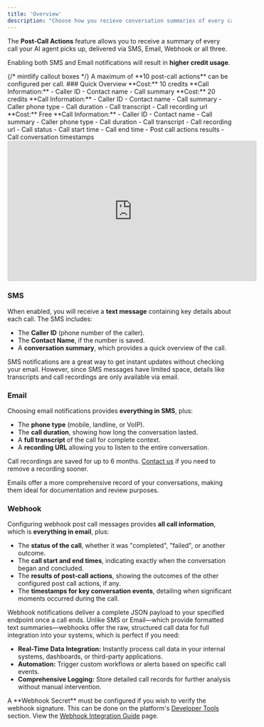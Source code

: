 ```yaml
---
title: 'Overview'
description: "Choose how you recieve conversation summaries of every call your agent picks up."
---
```

The **Post-Call Actions** feature allows you to receive a summary of every call your AI agent picks up, delivered via SMS, Email, Webhook or all three. 

Enabling both SMS and Email notifications will result in **higher credit usage**.

<Warning>
{/* mintlify callout boxes */}
A maximum of **10 post-call actions** can be configured per call. 
</Warning>
### Quick Overview

<CardGroup>
  <Card title="SMS" icon="comment-sms" href="post-call-messaging#sms">
    **Cost:** 10 credits    
    **Call Information:** 
    - Caller ID
    - Contact name
    - Call summary
  </Card>

  <Card title="Email" icon="envelope" href="post-call-messaging#email">
    **Cost:** 20 credits    
    **Call Information:**  
    - Caller ID
    - Contact name
    - Call summary
    - Caller phone type
    - Call duration
    - Call transcript
    - Call recording url
  </Card>

  <Card title="Webhook" icon="webhook" href="post-call-messaging#webhook">
    **Cost:** Free  
    **Call Information:**  
    - Caller ID
    - Contact name
    - Call summary
    - Caller phone type
    - Call duration
    - Call transcript
    - Call recording url
    - Call status
    - Call start time
    - Call end time
    - Post call actions results
    - Call conversation timestamps
  </Card>
</CardGroup>

<br />

<iframe width="560" height="315" src="https://www.youtube.com/embed/0Rc2mni_Pbw?si=4RPoklb0c_tTggmv" title="YouTube video player" frameborder="0" allow="accelerometer; autoplay; clipboard-write; encrypted-media; gyroscope; picture-in-picture; web-share" referrerpolicy="strict-origin-when-cross-origin" allowfullscreen></iframe>

### SMS
When enabled, you will receive a **text message** containing key details about each call. The SMS includes:
- The **Caller ID** (phone number of the caller).
- The **Contact Name**, if the number is saved.
- A **conversation summary**, which provides a quick overview of the call.

SMS notifications are a great way to get instant updates without checking your email. However, since SMS messages have limited space, details like transcripts and call recordings are only available via email.

### Email
Choosing email notifications provides **everything in SMS**, plus: 
- The **phone type** (mobile, landline, or VoIP).
- The **call duration**, showing how long the conversation lasted.
- A **full transcript** of the call for complete context.
- A **recording URL** allowing you to listen to the entire conversation.
<Note>
Call recordings are saved for up to 6 months. <a href="mailto:adam@heffron.ai?subject=Request to Remove Call Recording">Contact us</a> if you need to remove a recording sooner.
</Note>

Emails offer a more comprehensive record of your conversations, making them ideal for documentation and review purposes.

### Webhook
Configuring webhook post call messages provides **all call information**, which is **everything in email**, plus: 
- The **status of the call**, whether it was "completed", "failed", or another outcome.
- The **call start and end times**, indicating exactly when the conversation began and concluded.
- The **results of post-call actions**, showing the outcomes of the other configured post call actions, if any.
- The **timestamps for key conversation events**, detailing when significant moments occurred during the call.

Webhook notifications deliver a complete JSON payload to your specified endpoint once a call ends. Unlike SMS or Email—which provide formatted text summaries—webhooks offer the raw, structured call data for full integration into your systems, which is perfect if you need:
- **Real-Time Data Integration:** Instantly process call data in your internal systems, dashboards, or third-party applications.
- **Automation:** Trigger custom workflows or alerts based on specific call events.
- **Comprehensive Logging:** Store detailed call records for further analysis without manual intervention.

<Warning>
A **Webhook Secret** must be configured if you wish to verify the webhook signature. This can be done on the platform's <a href="https://platform.voqo.ai/developer_tools">Developer Tools</a> section. 
</Warning>
<Info>
View the <a href="webhook-integration-guide">Webhook Integration Guide</a> page.
</Info>
